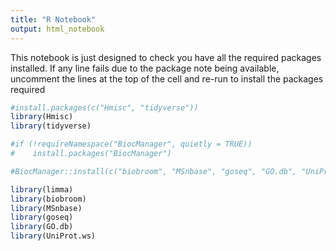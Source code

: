 ```yaml
---
title: "R Notebook"
output: html_notebook
---
```


This notebook is just designed to check you have all the required packages installed. If any line fails due to the package note being available, uncomment the lines at the top of the cell and re-run to install the packages required

```r
#install.packages(c("Hmisc", "tidyverse"))
library(Hmisc)
library(tidyverse)
```

```r
#if (!requireNamespace("BiocManager", quietly = TRUE))
#    install.packages("BiocManager")

#BiocManager::install(c("biobroom", "MSnbase", "goseq", "GO.db", "UniProt.ws", "limma"))

library(limma)
library(biobroom)
library(MSnbase)
library(goseq)
library(GO.db)
library(UniProt.ws)
```

